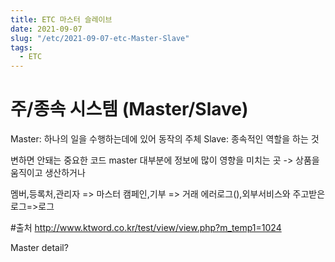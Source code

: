 ```yaml
---
title: ETC 마스터 슬레이브
date: 2021-09-07
slug: "/etc/2021-09-07-etc-Master-Slave"
tags:
  - ETC
---
```

#  주/종속 시스템 (Master/Slave)
Master: 하나의 일을 수행하는데에 있어 동작의 주체
Slave: 종속적인 역할을 하는 것


변하면 안돼는 중요한 코드 master
대부분에 정보에 많이 영향을 미치는 곳 -> 상품을 움직이고 생산하거나 


멤버,등록처,관리자 => 마스터
캠페인,기부 => 거래 
에러로그(),외부서비스와 주고받은 로그=>로그


#출처
http://www.ktword.co.kr/test/view/view.php?m_temp1=1024

 Master detail?